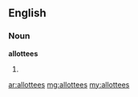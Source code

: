 ==English==

===Noun===
'''allottees'''

# {{plural of|[[allottee]]}}

[[ar:allottees]]
[[mg:allottees]]
[[my:allottees]]